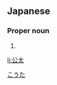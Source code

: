 ==Japanese==
{{ja-kanjitab|公|太}}

===Proper noun===
{{ja-pos|proper|こうた}}

# {{given name|male|lang=ja}}

[[Category:Japanese male given names|こうた]]

[[li:公太]]
